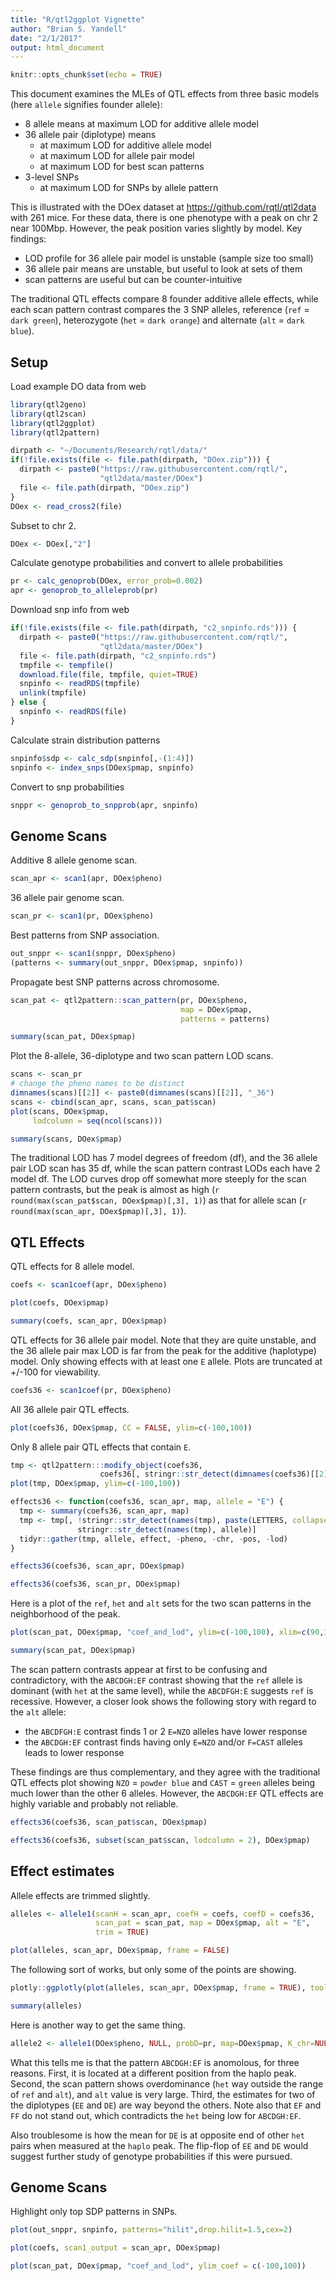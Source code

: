 ```yaml
---
title: "R/qtl2ggplot Vignette"
author: "Brian S. Yandell"
date: "2/1/2017"
output: html_document
---
```


```r
knitr::opts_chunk$set(echo = TRUE)
```

This document examines the MLEs of QTL effects from three basic models (here `allele` signifies founder allele):

* 8 allele means at maximum LOD for additive allele model
* 36 allele pair (diplotype) means
    + at maximum LOD for additive allele model
    + at maximum LOD for allele pair model
    + at maximum LOD for best scan patterns
* 3-level SNPs
    + at maximum LOD for SNPs by allele pattern

This is illustrated with the DOex dataset at <https://github.com/rqtl/qtl2data> with 261 mice. 
For these data,
there is one phenotype with a peak on chr 2 near 100Mbp. However, the peak position varies slightly by model. Key findings:

* LOD profile for 36 allele pair model is unstable (sample size too small)
* 36 allele pair means are unstable, but useful to look at sets of them
* scan patterns are useful but can be counter-intuitive

The traditional QTL effects compare 8 founder additive allele effects, 
while each scan pattern contrast compares the 3 SNP alleles,
reference (`ref` = `dark green`), 
heterozygote (`het` = `dark orange`) and 
alternate (`alt` = `dark blue`).

## Setup

Load example DO data from web

```r
library(qtl2geno)
library(qtl2scan)
library(qtl2ggplot)
library(qtl2pattern)
```

```r
dirpath <- "~/Documents/Research/rqtl/data/"
if(!file.exists(file <- file.path(dirpath, "DOex.zip"))) {
  dirpath <- paste0("https://raw.githubusercontent.com/rqtl/",
                    "qtl2data/master/DOex")
  file <- file.path(dirpath, "DOex.zip")
}
DOex <- read_cross2(file)
```

Subset to chr 2.

```r
DOex <- DOex[,"2"]
```

Calculate genotype probabilities and convert to allele probabilities

```r
pr <- calc_genoprob(DOex, error_prob=0.002)
apr <- genoprob_to_alleleprob(pr)
```

Download snp info from web

```r
if(!file.exists(file <- file.path(dirpath, "c2_snpinfo.rds"))) {
  dirpath <- paste0("https://raw.githubusercontent.com/rqtl/",
                    "qtl2data/master/DOex")
  file <- file.path(dirpath, "c2_snpinfo.rds")
  tmpfile <- tempfile()
  download.file(file, tmpfile, quiet=TRUE)
  snpinfo <- readRDS(tmpfile)
  unlink(tmpfile)
} else {
  snpinfo <- readRDS(file)
}
```

Calculate strain distribution patterns

```r
snpinfo$sdp <- calc_sdp(snpinfo[,-(1:4)])
snpinfo <- index_snps(DOex$pmap, snpinfo)
```

Convert to snp probabilities

```r
snppr <- genoprob_to_snpprob(apr, snpinfo)
```

## Genome Scans

Additive 8 allele genome scan.

```r
scan_apr <- scan1(apr, DOex$pheno)
```

36 allele pair genome scan.

```r
scan_pr <- scan1(pr, DOex$pheno)
```

Best patterns from SNP association.

```r
out_snppr <- scan1(snppr, DOex$pheno)
(patterns <- summary(out_snppr, DOex$pmap, snpinfo))
```

Propagate best SNP patterns across chromosome.

```r
scan_pat <- qtl2pattern::scan_pattern(pr, DOex$pheno, 
                                      map = DOex$pmap,
                                      patterns = patterns)
```

```r
summary(scan_pat, DOex$pmap)
```

Plot the 8-allele, 36-diplotype and two scan pattern LOD scans. 

```r
scans <- scan_pr
# change the pheno names to be distinct
dimnames(scans)[[2]] <- paste0(dimnames(scans)[[2]], "_36")
scans <- cbind(scan_apr, scans, scan_pat$scan)
plot(scans, DOex$pmap,
     lodcolumn = seq(ncol(scans)))
```

```r
summary(scans, DOex$pmap)
```

The traditional LOD has 7 model degrees of freedom (df), and the 36 allele pair LOD scan has 35 df, while the scan pattern contrast LODs each have 2 model df. The LOD curves drop off somewhat more steeply for the scan pattern contrasts, but the peak is almost as high (`r round(max(scan_pat$scan, DOex$pmap)[,3], 1)`) as that for allele scan (`r round(max(scan_apr, DOex$pmap)[,3], 1)`).

## QTL Effects

QTL effects for 8 allele model.

```r
coefs <- scan1coef(apr, DOex$pheno)
```

```r
plot(coefs, DOex$pmap)
```

```r
summary(coefs, scan_apr, DOex$pmap)
```

QTL effects for 36 allele pair model. Note that they are quite unstable, and the 36 allele pair max LOD is far from the peak for the additive (haplotype) model. Only showing effects with at least one `E` allele. Plots are truncated at +/-100 for viewability.

```r
coefs36 <- scan1coef(pr, DOex$pheno)
```

All 36 allele pair QTL effects.

```r
plot(coefs36, DOex$pmap, CC = FALSE, ylim=c(-100,100))
```

Only 8 allele pair QTL effects that contain `E`.

```r
tmp <- qtl2pattern:::modify_object(coefs36, 
                    coefs36[, stringr::str_detect(dimnames(coefs36)[[2]], "E")])
plot(tmp, DOex$pmap, ylim=c(-100,100))
```

```r
effects36 <- function(coefs36, scan_apr, map, allele = "E") {
  tmp <- summary(coefs36, scan_apr, map)
  tmp <- tmp[, !stringr::str_detect(names(tmp), paste(LETTERS, collapse="|")) | 
               stringr::str_detect(names(tmp), allele)]
  tidyr::gather(tmp, allele, effect, -pheno, -chr, -pos, -lod)
}
```

```r
effects36(coefs36, scan_apr, DOex$pmap)
```

```r
effects36(coefs36, scan_pr, DOex$pmap)
```

Here is a plot of the `ref`, `het` and `alt` sets for the two scan patterns in the neighborhood of the peak.

```r
plot(scan_pat, DOex$pmap, "coef_and_lod", ylim=c(-100,100), xlim=c(90,110))
```

```r
summary(scan_pat, DOex$pmap)
```

The scan pattern contrasts appear at first to be confusing and contradictory, with the `ABCDGH:EF` contrast showing that the `ref` allele is dominant (with `het` at the same level), while the `ABCDFGH:E` suggests `ref` is recessive. However, a closer look shows the following story with regard to the `alt` allele:

* the `ABCDFGH:E` contrast finds 1 or 2 `E=NZO` alleles have lower response
* the `ABCDGH:EF` contrast finds having only `E=NZO` and/or `F=CAST` alleles leads to lower response

These findings are thus complementary, and they agree with the traditional QTL effects plot showing `NZO` = `powder blue` and `CAST` = `green` alleles being much lower than the other 6 alleles.
However, the `ABCDGH:EF` QTL effects are highly variable and probably not reliable.


```r
effects36(coefs36, scan_pat$scan, DOex$pmap)
```

```r
effects36(coefs36, subset(scan_pat$scan, lodcolumn = 2), DOex$pmap)
```


## Effect estimates

Allele effects are trimmed slightly.

```r
alleles <- allele1(scanH = scan_apr, coefH = coefs, coefD = coefs36, 
                   scan_pat = scan_pat, map = DOex$pmap, alt = "E",
                   trim = TRUE)
```

```r
plot(alleles, scan_apr, DOex$pmap, frame = FALSE)
```

The following sort of works, but only some of the points are showing.

```r
plotly::ggplotly(plot(alleles, scan_apr, DOex$pmap, frame = TRUE), tooltip = "ids")
```

```r
summary(alleles)
```

Here is another way to get the same thing.

```r
allele2 <- allele1(DOex$pheno, NULL, probD=pr, map=DOex$pmap, K_chr=NULL, patterns)
```

What this tells me is that the pattern `ABCDGH:EF` is anomolous, for three reasons. First, it is located at a different position from the haplo peak. Second, the scan pattern shows overdominance (`het` way outside the range of `ref` and `alt`), and `alt` value is very large. Third, the estimates for two of the diplotypes (`EE` and `DE`) are way beyond the others. Note also that `EF` and `FF` do not stand out, which contradicts the `het` being low for `ABCDGH:EF`. 

Also troublesome is how the mean for `DE` is at opposite end of other `het` pairs when measured at the `haplo` peak. The flip-flop of `EE` and `DE` would suggest further study of genotype probabilities if this were pursued.

## Genome Scans

Highlight only top SDP patterns in SNPs.

```r
plot(out_snppr, snpinfo, patterns="hilit",drop.hilit=1.5,cex=2)
```

```r
plot(coefs, scan1_output = scan_apr, DOex$pmap)
```

```r
plot(scan_pat, DOex$pmap, "coef_and_lod", ylim_coef = c(-100,100))
```

